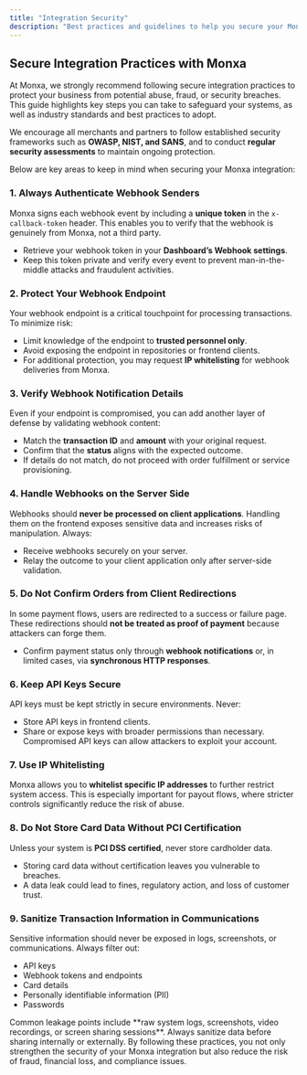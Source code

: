 ```yaml
---
title: "Integration Security"
description: "Best practices and guidelines to help you secure your Monxa integrations against fraud, abuse, and data breaches."
---
```


## Secure Integration Practices with Monxa

At Monxa, we strongly recommend following secure integration practices to protect your business from potential abuse, fraud, or security breaches. This guide highlights key steps you can take to safeguard your systems, as well as industry standards and best practices to adopt.

We encourage all merchants and partners to follow established security frameworks such as **OWASP, NIST, and SANS**, and to conduct **regular security assessments** to maintain ongoing protection.

Below are key areas to keep in mind when securing your Monxa integration:

### 1. Always Authenticate Webhook Senders

Monxa signs each webhook event by including a **unique token** in the `x-callback-token` header. This enables you to verify that the webhook is genuinely from Monxa, not a third party.

- Retrieve your webhook token in your **Dashboard’s Webhook settings**.
- Keep this token private and verify every event to prevent man-in-the-middle attacks and fraudulent activities.

### 2. Protect Your Webhook Endpoint

Your webhook endpoint is a critical touchpoint for processing transactions. To minimize risk:

- Limit knowledge of the endpoint to **trusted personnel only**.
- Avoid exposing the endpoint in repositories or frontend clients.
- For additional protection, you may request **IP whitelisting** for webhook deliveries from Monxa.

### 3. Verify Webhook Notification Details

Even if your endpoint is compromised, you can add another layer of defense by validating webhook content:

- Match the **transaction ID** and **amount** with your original request.
- Confirm that the **status** aligns with the expected outcome.
- If details do not match, do not proceed with order fulfillment or service provisioning.

### 4. Handle Webhooks on the Server Side

Webhooks should **never be processed on client applications**. Handling them on the frontend exposes sensitive data and increases risks of manipulation. Always:

- Receive webhooks securely on your server.
- Relay the outcome to your client application only after server-side validation.

### 5. Do Not Confirm Orders from Client Redirections

In some payment flows, users are redirected to a success or failure page. These redirections should **not be treated as proof of payment** because attackers can forge them.

- Confirm payment status only through **webhook notifications** or, in limited cases, via **synchronous HTTP responses**.

### 6. Keep API Keys Secure

API keys must be kept strictly in secure environments. Never:

- Store API keys in frontend clients.
- Share or expose keys with broader permissions than necessary.\
  Compromised API keys can allow attackers to exploit your account.

### 7. Use IP Whitelisting

Monxa allows you to **whitelist specific IP addresses** to further restrict system access. This is especially important for payout flows, where stricter controls significantly reduce the risk of abuse.

### 8. Do Not Store Card Data Without PCI Certification

Unless your system is **PCI DSS certified**, never store cardholder data.

- Storing card data without certification leaves you vulnerable to breaches.
- A data leak could lead to fines, regulatory action, and loss of customer trust.

### 9. Sanitize Transaction Information in Communications

Sensitive information should never be exposed in logs, screenshots, or communications. Always filter out:

- API keys
- Webhook tokens and endpoints
- Card details
- Personally identifiable information (PII)
- Passwords

<Warning>
  Common leakage points include **raw system logs, screenshots, video recordings, or screen sharing sessions**. Always sanitize data before sharing internally or externally.
</Warning>

<Tip>
  By following these practices, you not only strengthen the security of your Monxa integration but also reduce the risk of fraud, financial loss, and compliance issues.
</Tip>